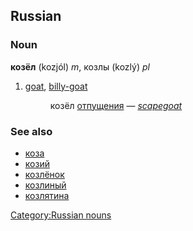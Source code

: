 ==Russian==
[[Category:Russian nouns]]
===Noun===
'''козёл''' (kozjól) ''m'', козлы (kozlý) ''pl''

#[[goat]], [[billy-goat]]
#:козёл [[отпущение|отпущения]] — ''[[scapegoat]]''

===See also===
*[[коза]]
*[[козий]]
*[[козлёнок]]
*[[козлиный]]
*[[козлятина]]
